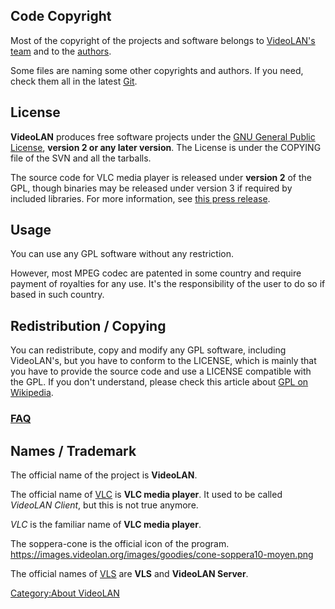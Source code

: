 {{See also|VideoLAN Wiki:Copyrights}}

== Code Copyright ==

Most of the copyright of the projects and software belongs to [https://www.videolan.org/videolan/team/ VideoLAN's team] and to the [https://git.videolan.org/?p=vlc.git;a=blob;f=AUTHORS authors].

Some files are naming some other copyrights and authors. If you need, check them all in the latest [[Git]].

== License ==

'''VideoLAN''' produces free software projects under the [https://git.videolan.org/?p=vlc.git;a=blob;f=COPYING GNU General Public License], '''version 2 or any later version'''.
The License is under the COPYING file of the SVN and all the tarballs.

The source code for VLC media player is released under '''version 2''' of the GPL, though binaries may be released under version 3 if required by included libraries.  For more information, see [https://www.videolan.org/pr2007-1.html this press release].

== Usage ==
You can use any GPL software without any restriction.

However, most MPEG codec are patented in some country and require payment of royalties for any use. It's the responsibility of the user to do so if based in such country.

== Redistribution / Copying ==

You can redistribute, copy and modify any GPL software, including VideoLAN's, but you have to conform to the LICENSE, which is mainly that you have to provide the source code and use a LICENSE compatible with the GPL. If you don't understand, please check this article about
[https://en.wikipedia.org/wiki/GPL GPL on Wikipedia].

=== [[Frequently Asked Questions|FAQ]] ===

== Names / Trademark ==
The official name of the project is '''VideoLAN'''.

The official name of [[VLC media player|VLC]] is '''VLC media player'''. It used to be called ''VideoLAN Client'', but this is not true anymore.

''VLC'' is the familiar name of '''VLC media player'''.

The soppera-cone is the official icon of the program. https://images.videolan.org/images/goodies/cone-soppera10-moyen.png

The official names of  [[VLS]] are '''VLS''' and '''VideoLAN Server'''.

[[Category:About VideoLAN]]